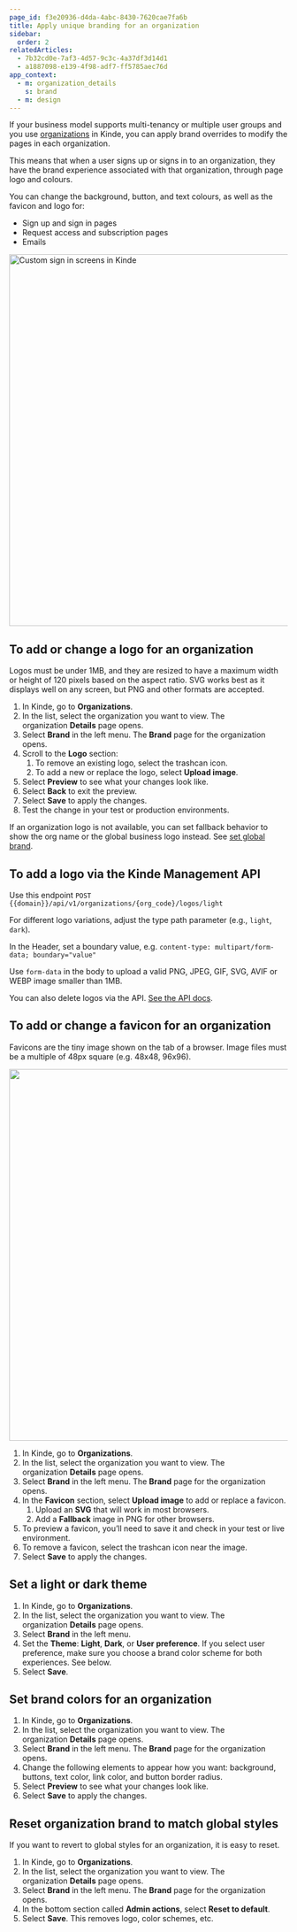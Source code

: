 ```yaml
---
page_id: f3e20936-d4da-4abc-8430-7620cae7fa6b
title: Apply unique branding for an organization
sidebar:
  order: 2
relatedArticles:
  - 7b32cd0e-7af3-4d57-9c3c-4a37df3d14d1
  - a1887098-e139-4f98-adf7-ff5785aec76d
app_context:
  - m: organization_details
    s: brand
  - m: design
---
```


If your business model supports multi-tenancy or multiple user groups and you use [organizations](/build/organizations/multi-tenancy-using-organizations/) in Kinde, you can apply brand overrides to modify the pages in each organization.

This means that when a user signs up or signs in to an organization, they have the brand experience associated with that organization, through page logo and colours.

You can change the background, button, and text colours, as well as the favicon and logo for:

- Sign up and sign in pages
- Request access and subscription pages
- Emails

<img
  src="https://imagedelivery.net/skPPZTHzSlcslvHjesZQcQ/c5a7fcf3-205b-4cf1-f199-d9da7aa11000/public"
  alt="Custom sign in screens in Kinde"
  width="672px"
  height="auto"
  fetchpriority="low"
  loading="lazy"
  decoding="async"
/>

## To add or change a logo for an organization

Logos must be under 1MB, and they are resized to have a maximum width or height of 120 pixels based on the aspect ratio. SVG works best as it displays well on any screen, but PNG and other formats are accepted.

1. In Kinde, go to **Organizations**.
2. In the list, select the organization you want to view. The organization **Details** page opens.
3. Select **Brand** in the left menu. The **Brand** page for the organization opens.
4. Scroll to the **Logo** section:
   1. To remove an existing logo, select the trashcan icon.
   2. To add a new or replace the logo, select **Upload image**.
5. Select **Preview** to see what your changes look like.
6. Select **Back** to exit the preview.
7. Select **Save** to apply the changes.
8. Test the change in your test or production environments.

<Aside title="Logo fallback behavior">

If an organization logo is not available, you can set fallback behavior to show the org name or the global business logo instead. See [set global brand](/design/pages/design-your-welcome-pages/).

</Aside>

## To add a logo via the Kinde Management API

Use this endpoint `POST {{domain}}/api/v1/organizations/{org_code}/logos/light`

For different logo variations, adjust the type path parameter (e.g., `light`, `dark`).

In the Header, set a boundary value, e.g. `content-type: multipart/form-data; boundary="value"`

Use `form-data` in the body to upload a valid PNG, JPEG, GIF, SVG, AVIF or WEBP image smaller than 1MB.

You can also delete logos via the API. [See the API docs](https://docs.kinde.com/kinde-apis/management/#tag/organizations/post/api/v1/organizations/{org_code}/logos/{type}).

## To add or change a favicon for an organization

Favicons are the tiny image shown on the tab of a browser. Image files must be a multiple of 48px square (e.g. 48x48, 96x96).

<img
  src="https://imagedelivery.net/skPPZTHzSlcslvHjesZQcQ/310d10e2-ab73-4aec-9872-7352aca57200/public"
  alt=""
  width="672px"
  height="auto"
  fetchpriority="low"
  loading="lazy"
  decoding="async"
/>

1. In Kinde, go to **Organizations**.
2. In the list, select the organization you want to view. The organization **Details** page opens.
3. Select **Brand** in the left menu. The **Brand** page for the organization opens.
4. In the **Favicon** section, select **Upload image** to add or replace a favicon.
   1. Upload an **SVG** that will work in most browsers.
   2. Add a **Fallback** image in PNG for other browsers.
5. To preview a favicon, you’ll need to save it and check in your test or live environment.
6. To remove a favicon, select the trashcan icon near the image.
7. Select **Save** to apply the changes.

## Set a light or dark theme

1. In Kinde, go to **Organizations**.
2. In the list, select the organization you want to view. The organization **Details** page opens.
3. Select **Brand** in the left menu.
4. Set the **Theme**: **Light**, **Dark**, or **User preference**. If you select user preference, make sure you choose a brand color scheme for both experiences. See below.
5. Select **Save**.

## Set brand colors for an organization

1. In Kinde, go to **Organizations**.
2. In the list, select the organization you want to view. The organization **Details** page opens.
3. Select **Brand** in the left menu. The **Brand** page for the organization opens.
4. Change the following elements to appear how you want: background, buttons, text color, link color, and button border radius.
5. Select **Preview** to see what your changes look like.
6. Select **Save** to apply the changes.

## Reset organization brand to match global styles

If you want to revert to global styles for an organization, it is easy to reset.

1. In Kinde, go to **Organizations**.
2. In the list, select the organization you want to view. The organization **Details** page opens.
3. Select **Brand** in the left menu. The **Brand** page for the organization opens.
4. In the bottom section called **Admin actions**, select **Reset to default**.
5. Select **Save**. This removes logo, color schemes, etc.
